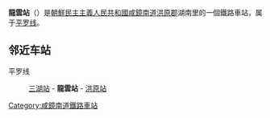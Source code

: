 {{朝鮮半島車站資訊
|公司色 = blue
|文字色 = 
|站名 = 龍雲站
|圖片 = 
|pxl = 
|圖片說明 =
|前一站 = [[三湖站_(咸镜南道)|三湖]]
|前一站距離 = 8.1
|後一站距離 = 5.0
|後一站 = [[洪原站|洪原]]
|所屬路線 = [[平罗线|平罗线]]
|距離 = 371.2
|起點站 = [[平壤站|平壤]]
|諺文 = 룡운역
|朝鮮漢字 = 龍雲驛
|文觀部式 = Ryong'un-yeok
|馬-賴式 = Ryong'un-yŏk
|副站名 = 
|車站編號 = 
|停站路線數 = 
|所屬公司 = [[朝鮮民主主義人民共和國鐵道省|朝鮮民主主義人民共和國鐵道省]]
|所在地 =[[咸鏡南道|咸鏡南道]][[洪原郡|洪原郡]]湖南里
|車站構造 = 地面车站
|月台配置 = 
|啟用年月日 =
|廢站年月日 = 
|上下車人次 = 
|統計年度 = 
|轉車 = 
|備註 = 
|全寬備註 = 
}}

'''龍雲站'''（{{lang-ko|룡운역}}）是[[朝鮮民主主義人民共和國|朝鮮民主主義人民共和國]][[咸鏡南道|咸鏡南道]][[洪原郡|洪原郡]]湖南里的一個鐵路車站，属于[[平罗线|平罗线]]。

==邻近车站==
平罗线
:[[三湖站_(咸镜南道)|三湖站]] - '''龍雲站''' - [[洪原站|洪原站]]

{{朝鲜铁路小作品}}

{{平罗线}}

[[Category:咸鏡南道鐵路車站|Category:咸鏡南道鐵路車站]]